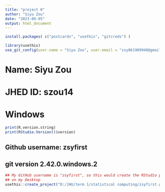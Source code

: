 ```yaml
---
title: "project 0"
author: "Siyu Zou"
date: "2023-09-05"
output: html_document
---
```


```r
install.packages( c("postcards", "usethis", "gitcreds") )

library(usethis)
use_git_config(user.name = "Siyu Zou", user.email = "zsy861909940@gmail.com")
```

# Name: Siyu Zou
# JHED ID: szou14
# Windows
```r
print(R.version.string)
print(RStudio.Version()$version)
```

## Github username: zsyfirst

## git version 2.42.0.windows.2

```r

## My GitHub username is "zsyfirst", so this would create the RStudio project
## on my Desktop
usethis::create_project("D:/JHU/term 1/statistical computing/zsyfirst.github.io")

```



